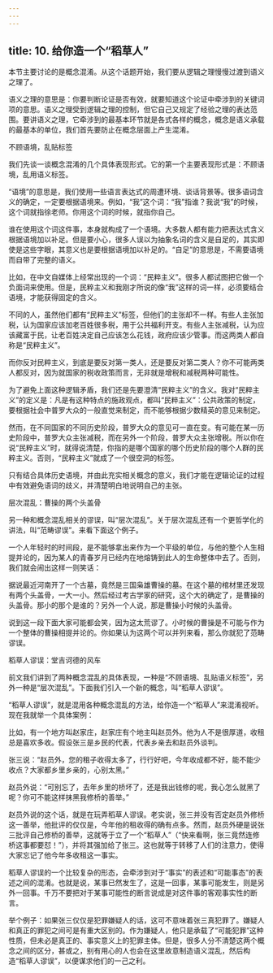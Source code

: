 ```yaml
---
---
---
```

title: 10. 给你造一个“稻草人”
---




本节主要讨论的是概念混淆。从这个话题开始，我们要从逻辑之理慢慢过渡到语义之理了。

语义之理的意思是：你要判断论证是否有效，就要知道这个论证中牵涉到的关键词项的意思。语义之理受到逻辑之理的控制，但它自己又规定了经验之理的表达范围。要讲语义之理，它牵涉到的最基本环节就是各式各样的概念，概念是语义承载的最基本的单位，我们首先要防止在概念层面上产生混淆。





不顾语境，乱贴标签


我们先谈一谈概念混淆的几个具体表现形式。它的第一个主要表现形式是：不顾语境，乱用语义标签。

“语境”的意思是，我们使用一些语言表达式的周遭环境、谈话背景等。很多语词含义的确定，一定要根据语境来。例如，“我”这个词：“我”指谁？我说“我”的时候，这个词就指徐老师。你用这个词的时候，就指你自己。

谁在使用这个词这件事，本身就构成了一个语境。大多数人都有能力把表达式含义根据语境加以补足。但是要小心，很多人误以为抽象名词的含义是自足的，其实即使是这些字眼，其意义也是要根据语境加以补足的。“自足”的意思是，不需要语境而自带了完整的语义。

比如，在中文自媒体上经常出现的一个词：“民粹主义”。很多人都试图把它做一个负面词来使用。但是，民粹主义和我刚才所说的像“我”这样的词一样，必须要结合语境，才能获得固定的含义。

不同的人，虽然他们都有“民粹主义”标签，但他们的主张却不一样。有些人主张加税，认为国家应该加老百姓很多税，用于公共福利开支。有些人主张减税，认为应该藏富于民，让老百姓决定自己应该怎么花钱，政府应该少管事。而这两类人都自称是“民粹主义”。

而你反对民粹主义，到底是要反对第一类人，还是要反对第二类人？你不可能两类人都反对，因为就国家的税收政策而言，无非就是增税和减税两种可能性。

为了避免上面这种逻辑矛盾，我们还是先要澄清“民粹主义”的含义。我对“民粹主义”的定义是：凡是有这种特点的施政观点，都叫“民粹主义”：公共政策的制定，要根据社会中普罗大众的一般直觉来制定，而不能够根据少数精英的意见来制定。

然而，在不同国家的不同历史阶段，普罗大众的意见可一直在变。有可能在某一历史阶段中，普罗大众主张减税，而在另外一个阶段，普罗大众主张增税。所以你在说“民粹主义”时，就得说清楚，你指的是哪个国家的哪个历史阶段的哪个人群的民粹主义。否则，“民粹主义”就成了一个很空洞的标签。

只有结合具体历史语境，并由此充实相关概念的意义，我们才能在逻辑论证的过程中有效避免语词的歧义，并清楚明白地说明自己的主张。





层次混乱：曹操的两个头盖骨


另一种和概念混乱相关的谬误，叫“层次混乱”。关于层次混乱还有一个更哲学化的讲法，叫“范畴谬误”。来看下面这个例子。

一个人年轻时的时间段，是不能够拿出来作为一个平级的单位，与他的整个人生相提并论的，因为某人的青春岁月已经内在地熔铸到此人的生命整体中去了。否则，我们就会闹出这样一则笑话：

据说最近河南开了一个古墓，竟然是三国枭雄曹操的墓。在这个墓的棺材里还发现有两个头盖骨，一大一小。然后经过考古学家的研究，这个大的确定了，是曹操的头盖骨。那小的那个是谁的？另外一个人说，那是曹操小时候的头盖骨。

说到这一段下面大家可能都会笑，因为这太荒谬了。小时候的曹操是不可能与作为一个整体的曹操相提并论的。你如果认为这两个可以并列来看，那么你就犯了范畴谬误。





稻草人谬误：堂吉诃德的风车


前文我们讲到了两种概念混乱的具体表现，一种是“不顾语境、乱贴语义标签”，另外一种是“层次混乱”。下面我们引入一个新的概念，叫“稻草人谬误”。

“稻草人谬误”，就是混用各种概念混乱的方法，给你造一个“稻草人”来混淆视听。现在我就举一个具体案例：

比如，有一个地方叫赵家庄，赵家庄有个地主叫赵员外。他为人不是很厚道，收租总是喜欢多收。假设张三是乡民的代表，代表乡亲去和赵员外谈判。

张三说：“赵员外，您的租子收得太多了，行行好吧，今年收成都不好，能不能少收点？大家都乡里乡亲的，心别太黑。”

赵员外说：“可别忘了，去年乡里的桥坏了，还是我出钱修的呢，我心怎么就黑了呢？你可不能这样抹黑我修桥的善举。”

赵员外说的这个话，就是在玩弄稻草人谬误。老实说，张三并没有否定赵员外修桥这一善举，他批评的仅仅是，今年他的租收得的确有点多。然而，赵员外硬是说张三批评自己修桥的善举，这就等于立了一个“稻草人”（“快来看啊，张三竟然连修桥这事都要怼！”），并将其强加给了张三。这也就等于转移了人们的注意力，使得大家忘记了他今年多收租这一事实。

稻草人谬误的一个比较复杂的形态，会牵涉到对于“事实”的表述和“可能事态”的表述之间的混淆。也就是说，某事已然发生了，这是一回事，某事可能发生，则是另外一回事。千万不要把对于某事可能性的断言说成是对这件事的客观事实性的断言。

举个例子：如果张三仅仅是犯罪嫌疑人的话，这可不意味着张三真犯罪了。嫌疑人和真正的罪犯之间可是有重大区别的。作为嫌疑人，他只是承载了“可能犯罪”这种性质，但未必是真正的、事实意义上的犯罪主体。但是，很多人分不清楚这两个概念之间的区分，甚或之，别有用心的人也会在这里故意制造语义混乱，然后构造“稻草人谬误”，以便谋求他们的一己之利。